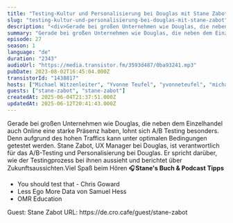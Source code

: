 ```yaml
---
title: "Testing-Kultur und Personalisierung bei Douglas mit Stane Zabot"
slug: "testing-kultur-und-personalisierung-bei-douglas-mit-stane-zabot"
description: "<div>Gerade bei großen Unternehmen wie Douglas, die neben dem Einzelhandel auch Online eine starke Präsenz haben, lohnt sich A/B Testing besonders. Denn aufgrund des hohen Traffics kann unter optimalen Bedingungen getestet werden. Stane Zabot, UX Manager bei Douglas, ist verantwortlich für das A/B-Testing und Personalisierung bei Douglas. Er spricht darüber, wie der Testingprozess bei ihnen aussieht und berichtet über Zukunftsaussichten.Viel Spaß beim Hören 🎧<strong>Stane's Buch &amp; Podcast Tipps</strong></div><ul><li>You should test that - Chris Goward</li><li>Less Ego More Data von Samuel Hess</li><li>OMR Education</li></ul><div>&nbsp;Guest: Stane Zabot URL: https://de.cro.cafe/guest/stane-zabot&nbsp;</div>"
summary: "Gerade bei großen Unternehmen wie Douglas, die neben dem Einzelhandel auch Online eine starke Präsenz haben, lohnt sich A/B Testing besonders. Denn aufgrund des hohen Traffics kann unter optimalen Bedingungen getestet werden. Stane Zabot, UX Manager bei Douglas, ist verantwortlich für das A/B-Testing und Personalisierung bei Douglas. Er spricht darüber, wie der Testingprozess bei ihnen aussieht und berichtet über Zukunftsaussichten.Viel Spaß beim Hören 🎧Stane's Buch & Podcast TippsYou should test that - Chris GowardLess Ego More Data von Samuel HessOMR Education Guest: Stane Zabot URL: https://de.cro.cafe/guest/stane-zabot "
episode: 27
season: 1
language: "de"
duration: "2343"
audioUrl: "https://media.transistor.fm/3593d487/0ba93241.mp3"
pubDate: 2023-08-02T16:45:04.000Z
transistorId: "1438817"
hosts: ["Michael Witzenleiter", "Yvonne Teufel", "yvonneteufel", "michaelwitzenleiter"]
guests: ["stane-zabot", "stane-zabot"]
createdAt: 2025-06-04T21:37:51.000Z
updatedAt: 2025-06-12T20:41:43.000Z
---
```


Gerade bei großen Unternehmen wie Douglas, die neben dem Einzelhandel auch Online eine starke Präsenz haben, lohnt sich A/B Testing besonders. Denn aufgrund des hohen Traffics kann unter optimalen Bedingungen getestet werden. Stane Zabot, UX Manager bei Douglas, ist verantwortlich für das A/B-Testing und Personalisierung bei Douglas. Er spricht darüber, wie der Testingprozess bei ihnen aussieht und berichtet über Zukunftsaussichten.Viel Spaß beim Hören 🎧<strong>Stane's Buch & Podcast Tipps</strong>
<ul><li>You should test that - Chris Goward</li><li>Less Ego More Data von Samuel Hess</li><li>OMR Education</li></ul> Guest: Stane Zabot URL: https://de.cro.cafe/guest/stane-zabot
